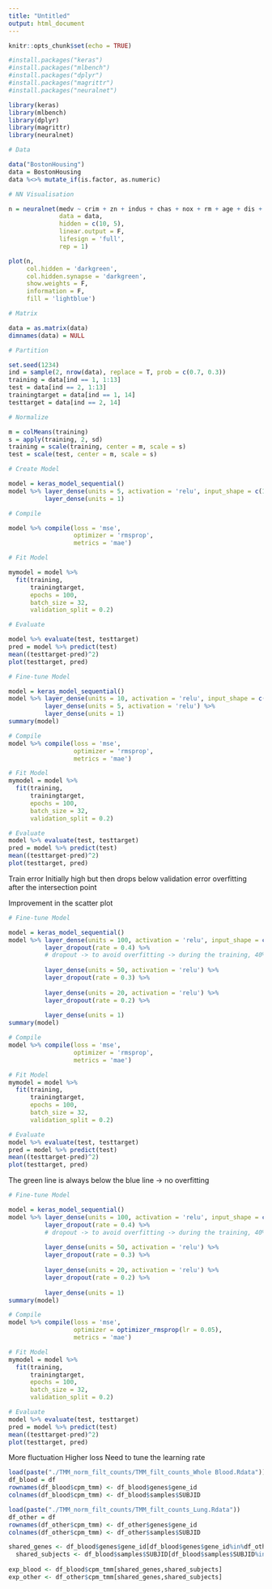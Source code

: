 ```yaml
---
title: "Untitled"
output: html_document
---
```


```r
knitr::opts_chunk$set(echo = TRUE)
```

```r
#install.packages("keras")
#install.packages("mlbench")
#install.packages("dplyr")
#install.packages("magrittr")
#install.packages("neuralnet")

```

```r
library(keras)
library(mlbench)
library(dplyr)
library(magrittr)
library(neuralnet)
```

```r
# Data

data("BostonHousing")
data = BostonHousing
data %<>% mutate_if(is.factor, as.numeric)
```

```r
# NN Visualisation

n = neuralnet(medv ~ crim + zn + indus + chas + nox + rm + age + dis + rad + tax + ptratio + lstat, 
              data = data, 
              hidden = c(10, 5), 
              linear.output = F, 
              lifesign = 'full', 
              rep = 1)

plot(n, 
     col.hidden = 'darkgreen',
     col.hidden.synapse = 'darkgreen',
     show.weights = F,
     information = F,
     fill = 'lightblue')


```


```r
# Matrix

data = as.matrix(data)
dimnames(data) = NULL
```

```r
# Partition

set.seed(1234)
ind = sample(2, nrow(data), replace = T, prob = c(0.7, 0.3))
training = data[ind == 1, 1:13]
test = data[ind == 2, 1:13]
trainingtarget = data[ind == 1, 14]
testtarget = data[ind == 2, 14]

```

```r
# Normalize

m = colMeans(training)
s = apply(training, 2, sd)
training = scale(training, center = m, scale = s)
test = scale(test, center = m, scale = s)
```

```r
# Create Model

model = keras_model_sequential()
model %>% layer_dense(units = 5, activation = 'relu', input_shape = c(13)) %>%
          layer_dense(units = 1)
```

```r
# Compile

model %>% compile(loss = 'mse',
                  optimizer = 'rmsprop',
                  metrics = 'mae')

```

```r
# Fit Model

mymodel = model %>% 
  fit(training,
      trainingtarget,
      epochs = 100,
      batch_size = 32,
      validation_split = 0.2)
```

```r
# Evaluate

model %>% evaluate(test, testtarget)
pred = model %>% predict(test)
mean((testtarget-pred)^2)
plot(testtarget, pred)
```

```r
# Fine-tune Model

model = keras_model_sequential()
model %>% layer_dense(units = 10, activation = 'relu', input_shape = c(13)) %>%
          layer_dense(units = 5, activation = 'relu') %>%
          layer_dense(units = 1)
summary(model)

# Compile
model %>% compile(loss = 'mse',
                  optimizer = 'rmsprop',
                  metrics = 'mae')

# Fit Model
mymodel = model %>% 
  fit(training,
      trainingtarget,
      epochs = 100,
      batch_size = 32,
      validation_split = 0.2)

# Evaluate
model %>% evaluate(test, testtarget)
pred = model %>% predict(test)
mean((testtarget-pred)^2)
plot(testtarget, pred)
```
Train error
Initially high but then drops below validation error 
overfitting after the intersection point

Improvement in the scatter plot


```r
# Fine-tune Model

model = keras_model_sequential()
model %>% layer_dense(units = 100, activation = 'relu', input_shape = c(13)) %>%
          layer_dropout(rate = 0.4) %>%
          # dropout -> to avoid overfitting -> during the training, 40% of the                  neurons are dropped to 0, they are not used 
  
          layer_dense(units = 50, activation = 'relu') %>%
          layer_dropout(rate = 0.3) %>%
  
          layer_dense(units = 20, activation = 'relu') %>%
          layer_dropout(rate = 0.2) %>%
  
          layer_dense(units = 1)
summary(model)

# Compile
model %>% compile(loss = 'mse',
                  optimizer = 'rmsprop',
                  metrics = 'mae')

# Fit Model
mymodel = model %>% 
  fit(training,
      trainingtarget,
      epochs = 100,
      batch_size = 32,
      validation_split = 0.2)

# Evaluate
model %>% evaluate(test, testtarget)
pred = model %>% predict(test)
mean((testtarget-pred)^2)
plot(testtarget, pred)
```
The green line is always below the blue line -> no overfitting

```r
# Fine-tune Model

model = keras_model_sequential()
model %>% layer_dense(units = 100, activation = 'relu', input_shape = c(13)) %>%
          layer_dropout(rate = 0.4) %>%
          # dropout -> to avoid overfitting -> during the training, 40% of the                  neurons are dropped to 0, they are not used 
  
          layer_dense(units = 50, activation = 'relu') %>%
          layer_dropout(rate = 0.3) %>%
  
          layer_dense(units = 20, activation = 'relu') %>%
          layer_dropout(rate = 0.2) %>%
  
          layer_dense(units = 1)
summary(model)

# Compile
model %>% compile(loss = 'mse',
                  optimizer = optimizer_rmsprop(lr = 0.05),
                  metrics = 'mae')

# Fit Model
mymodel = model %>% 
  fit(training,
      trainingtarget,
      epochs = 100,
      batch_size = 32,
      validation_split = 0.2)

# Evaluate
model %>% evaluate(test, testtarget)
pred = model %>% predict(test)
mean((testtarget-pred)^2)
plot(testtarget, pred)
```
More fluctuation
Higher loss
Need to tune the learning rate




```r
load(paste("./TMM_norm_filt_counts/TMM_filt_counts_Whole Blood.Rdata"))
df_blood = df
rownames(df_blood$cpm_tmm) <- df_blood$genes$gene_id 
colnames(df_blood$cpm_tmm) <- df_blood$samples$SUBJID

load(paste("./TMM_norm_filt_counts/TMM_filt_counts_Lung.Rdata"))
df_other = df
rownames(df_other$cpm_tmm) <- df_other$genes$gene_id 
colnames(df_other$cpm_tmm) <- df_other$samples$SUBJID

shared_genes <- df_blood$genes$gene_id[df_blood$genes$gene_id%in%df_other$genes$gene_id] 
  shared_subjects <- df_blood$samples$SUBJID[df_blood$samples$SUBJID%in%df_other$samples$SUBJID]
    
exp_blood <- df_blood$cpm_tmm[shared_genes,shared_subjects] 
exp_other <- df_other$cpm_tmm[shared_genes,shared_subjects] 
```

```r

```




